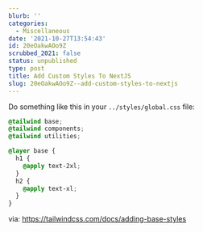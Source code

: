 ```yaml
---
blurb: ''
categories:
  - Miscellaneous
date: '2021-10-27T13:54:43'
id: 20eOakwAOo9Z
scrubbed_2021: false
status: unpublished
type: post
title: Add Custom Styles To NextJS
slug: 20eOakwAOo9Z--add-custom-styles-to-nextjs
---
```


Do something like this in your `../styles/global.css` file:

```css
@tailwind base;
@tailwind components;
@tailwind utilities;

@layer base {
  h1 {
    @apply text-2xl;
  }
  h2 {
    @apply text-xl;
  }
}
```


via: https://tailwindcss.com/docs/adding-base-styles
